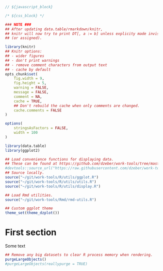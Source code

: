 <!-- ${yaml_block} -->

```js
// ${javascript_block}
```

```css
/* ${css_block} */
```


```r
### NOTE ###
## After updating data.table/rmarkdown/knitr,
## knitr will now try to print DT[, a := b] unless explicity made invisible
## (or assigned).

library(knitr)
## Knitr options:
## - wider figures
## - don't print warnings
## - remove comment characters from output text
## - cache by default
opts_chunk$set(
    fig.width = 9,
    fig.height = 5,
    warning = FALSE,
    message = FALSE,
    comment = NA,
    cache = TRUE,
    ## Don't rebuild the cache when only comments are changed.
    cache.comments = FALSE
)
```

```r
options(
    stringsAsFactors = FALSE,
    width = 100
)

library(data.table)
library(ggplot2)

## Load convenience functions for displaying data.
## These can be found at https://github.com/dzeber/work-tools/tree/master/R/utils.
#devtools::source_url("https://raw.githubusercontent.com/dzeber/work-tools/master/R/utils/ggplot.R")
## Source locally.
source("~/git/work-tools/R/utils/ggplot.R")
source("~/git/work-tools/R/utils/utils.R")
source("~/git/work-tools/R/utils/display.R")

## Load Rmd utilities.
source("~/git/work-tools/Rmd/rmd-utils.R")

## Custom ggplot theme
theme_set(theme_dzplot())
```

<!-- _____________________________________________________________________ -->


# First section

Some text


<!-- _____________________________________________________________________ -->


```r
## Remove any big datasets to clear R process memory when rendering.
purgeLargeObjects()
#purgeLargeObjects(reallypurge = TRUE)
```

